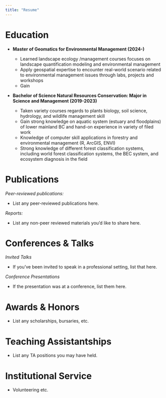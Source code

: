 ```yaml
---
title: "Resume"
---
```


# Education

-   **Master of Geomatics for Environmental Management (2024-)**

    -   Learned landscape ecology /management courses focuses on landscape quantification modeling and environmental management
    -   Apply geospatial expertise to encounter real-world scenario related to environmental management issues through labs, projects and workshops
    -   Gain

-   **Bachelor of Science Natural Resources Conservation: Major in Science and Management (2019-2023)**

    -   Taken variety courses regards to plants biology, soil science, hydrology, and wildlife management skill
    -   Gain strong knowledge on aquatic system (estuary and floodplains) of lower mainland BC and hand-on experience in variety of filed work
    -   Knowledge of computer skill applications in forestry and environmental management (R, ArcGIS, ENVI)
    -   Strong knowledge of different forest classification systems, including world forest classification systems, the BEC system, and ecosystem diagnosis in the field

# Publications

*Peer-reviewed publications:*

-   List any peer-reviewed publications here.

*Reports:*

-   List any non-peer reviewed materials you'd like to share here.

# Conferences & Talks

*Invited Talks*

-   If you've been invited to speak in a professional setting, list that here.

*Conference Presentations*

-   If the presentation was at a conference, list them here.

# Awards & Honors

-   List any scholarships, bursaries, etc.

# Teaching Assistantships

-   List any TA positions you may have held.

# Institutional Service

-   Volunteering etc.
